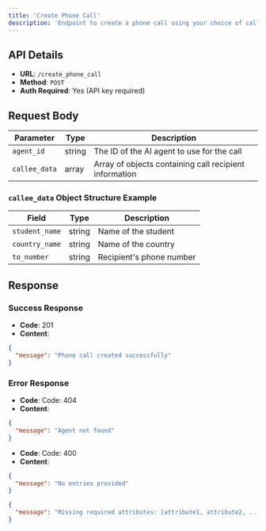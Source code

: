 ```yaml
---
title: 'Create Phone Call'
description: 'Endpoint to create a phone call using your choice of call agent provider'
---
```


## API Details

- **URL**: `/create_phone_call`
- **Method**: `POST`
- **Auth Required**: Yes (API key required)

## Request Body

| Parameter | Type | Description |
|-----------|------|-------------|
| `agent_id` | string | The ID of the AI agent to use for the call |
| `callee_data` | array | Array of objects containing call recipient information |

### `callee_data` Object Structure Example

| Field | Type | Description |
|-------|------|-------------|
| `student_name` | string | Name of the student |
| `country_name` | string | Name of the country |
| `to_number` | string | Recipient's phone number |

## Response

### Success Response

- **Code**: 201
- **Content**: 
```json
{
  "message": "Phone call created successfully"
}
```
### Error Response
- **Code**: Code: 404
- **Content**: 
```json
{
  "message": "Agent not found"
}
```
- **Code**: Code: 400
- **Content**: 
```json
{
  "message": "No entries provided"
}
```
```json
{
  "message": "Missing required attributes: [attribute1, attribute2, ...]"
}
```